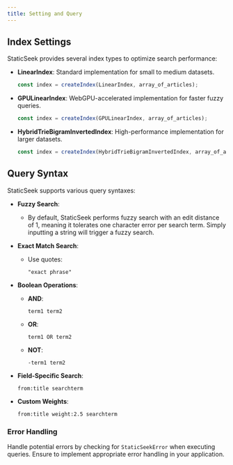 ```yaml
---
title: Setting and Query
---
```


## Index Settings

StaticSeek provides several index types to optimize search performance:

- **LinearIndex**: Standard implementation for small to medium datasets.
    ```javascript
    const index = createIndex(LinearIndex, array_of_articles);
    ```

- **GPULinearIndex**: WebGPU-accelerated implementation for faster fuzzy queries.
    ```javascript
    const index = createIndex(GPULinearIndex, array_of_articles);
    ```

- **HybridTrieBigramInvertedIndex**: High-performance implementation for larger datasets.
    ```javascript
    const index = createIndex(HybridTrieBigramInvertedIndex, array_of_articles);
    ```

## Query Syntax

StaticSeek supports various query syntaxes:

- **Fuzzy Search**: 
  - By default, StaticSeek performs fuzzy search with an edit distance of 1, meaning it tolerates one character error per search term. Simply inputting a string will trigger a fuzzy search.

- **Exact Match Search**: 
  - Use quotes:
    ```
    "exact phrase"
    ```

- **Boolean Operations**:
  - **AND**: 
    ```
    term1 term2
    ```
  - **OR**: 
    ```
    term1 OR term2
    ```
  - **NOT**: 
    ```
    -term1 term2
    ```

- **Field-Specific Search**: 
  ```
  from:title searchterm
  ```

- **Custom Weights**: 
  ```
  from:title weight:2.5 searchterm
  ```

### Error Handling

Handle potential errors by checking for `StaticSeekError` when executing queries. Ensure to implement appropriate error handling in your application.
